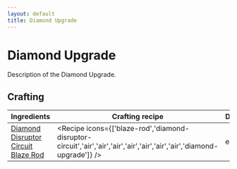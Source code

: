 ```yaml
---
layout: default
title: Diamond Upgrade
---
```



Diamond Upgrade
===================

Description of the Diamond Upgrade.

## Crafting

| Ingredients | Crafting recipe | Difficulty |
| ----------- | --------------- | ------------- |
| [Diamond Disruptor Circuit](/items/diamond-disruptor-circuit)<br/>[Blaze Rod](https://minecraft.wiki/w/Blaze_Rod) | <Recipe icons={['blaze-rod','diamond-disruptor-circuit','air','air','air','air','air','air','air','diamond-upgrade']} /> | easy |

